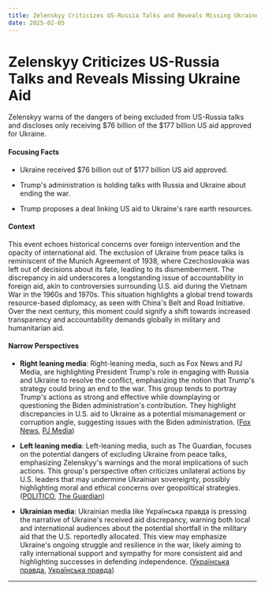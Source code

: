 ```yaml
---
title: Zelenskyy Criticizes US-Russia Talks and Reveals Missing Ukraine Aid
date: 2025-02-05
---
```


# Zelenskyy Criticizes US-Russia Talks and Reveals Missing Ukraine Aid

Zelenskyy warns of the dangers of being excluded from US-Russia talks and discloses only receiving $76 billion of the $177 billion US aid approved for Ukraine.

#### Focusing Facts

- Ukraine received $76 billion out of $177 billion US aid approved.

- Trump's administration is holding talks with Russia and Ukraine about ending the war.

- Trump proposes a deal linking US aid to Ukraine's rare earth resources.

#### Context

This event echoes historical concerns over foreign intervention and the opacity of international aid. The exclusion of Ukraine from peace talks is reminiscent of the Munich Agreement of 1938, where Czechoslovakia was left out of decisions about its fate, leading to its dismemberment. The discrepancy in aid underscores a longstanding issue of accountability in foreign aid, akin to controversies surrounding U.S. aid during the Vietnam War in the 1960s and 1970s. This situation highlights a global trend towards resource-based diplomacy, as seen with China's Belt and Road Initiative. Over the next century, this moment could signify a shift towards increased transparency and accountability demands globally in military and humanitarian aid.

#### Narrow Perspectives

- **Right leaning media**: Right-leaning media, such as Fox News and PJ Media, are highlighting President Trump's role in engaging with Russia and Ukraine to resolve the conflict, emphasizing the notion that Trump's strategy could bring an end to the war. This group tends to portray Trump's actions as strong and effective while downplaying or questioning the Biden administration's contribution. They highlight discrepancies in U.S. aid to Ukraine as a potential mismanagement or corruption angle, suggesting issues with the Biden administration. ([Fox News](https://www.foxnews.com/world/zelenskyy-warns-peace-talks-without-ukraine-dangerous-after-trump-claims-meetings-russia-going-well), [PJ Media](https://pjmedia.com/matt-margolis/2025/02/03/scandal-nearly-100-billion-in-ukraine-aid-is-missing-n4936619))

- **Left leaning media**: Left-leaning media, such as The Guardian, focuses on the potential dangers of excluding Ukraine from peace talks, emphasizing Zelenskyy's warnings and the moral implications of such actions. This group's perspective often criticizes unilateral actions by U.S. leaders that may undermine Ukrainian sovereignty, possibly highlighting moral and ethical concerns over geopolitical strategies. ([POLITICO](https://www.politico.eu/article/negotiating-peace-ukraine-america-russia-signal-dictators-act-impunity-volodymyr-zelenskyy/), [The Guardian](https://guardian.ng/news/world/europe/ukraine-only-received-75-bn-of-177-bn-in-aid-from-us-says-zelenskyy/))

- **Ukrainian media**: Ukrainian media like Українська правда is pressing the narrative of Ukraine's received aid discrepancy, warning both local and international audiences about the potential shortfall in the military aid that the U.S. reportedly allocated. This view may emphasize Ukraine's ongoing struggle and resilience in the war, likely aiming to rally international support and sympathy for more consistent aid and highlighting successes in defending independence. ([Українська правда](https://www.pravda.com.ua/eng/news/2025/02/2/7496431/), [Українська правда](https://www.pravda.com.ua/eng/news/2025/02/2/7496410/))

---
